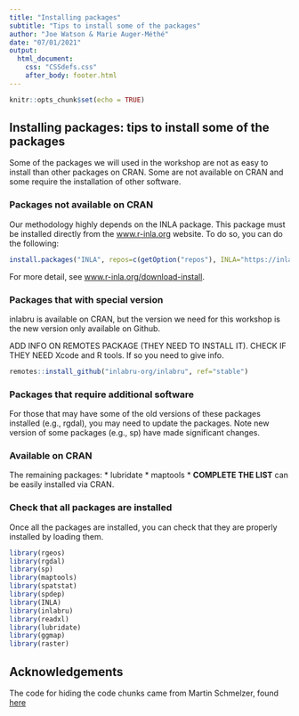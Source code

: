 ```yaml
---
title: "Installing packages"
subtitle: "Tips to install some of the packages"
author: "Joe Watson & Marie Auger-Méthé"
date: "07/01/2021"
output: 
  html_document:
    css: "CSSdefs.css"
    after_body: footer.html
---
```


<script src="js/hideOutput.js"></script>


```r
knitr::opts_chunk$set(echo = TRUE)
```

## Installing packages: tips to install some of the packages

Some of the packages we will used in the workshop are not as easy to install than other packages on CRAN. Some are not available on CRAN and some require the installation of other software.

### Packages not available on CRAN

Our methodology highly depends on the INLA package. This package must be installed directly from the [www.r-inla.org](https://www.r-inla.org) website. To do so, you can do the following:

```r
install.packages("INLA", repos=c(getOption("repos"), INLA="https://inla.r-inla-download.org/R/stable"), dep=TRUE)
```

For more detail, see [www.r-inla.org/download-install](https://www.r-inla.org/download-install).


### Packages that with special version

inlabru is available on CRAN, but the version we need for this workshop is the new version only available on Github.

ADD INFO ON REMOTES PACKAGE (THEY NEED TO INSTALL IT). CHECK IF THEY NEED Xcode and R tools. If so you need to give info.

```r
remotes::install_github("inlabru-org/inlabru", ref="stable")
```

### Packages that require additional software

For those that may have some of the old versions of these packages installed (e.g., rgdal), you may need to update the packages. Note new version of some packages (e.g., sp) have made significant changes.

### Available on CRAN

The remaining packages:
* lubridate
* maptools
* **COMPLETE THE LIST**
can be easily installed via CRAN. 

### Check that all packages are installed

Once all the packages are installed, you can check that they are properly installed by loading them.

```r
library(rgeos)
library(rgdal)
library(sp)
library(maptools)
library(spatstat)
library(spdep)
library(INLA)
library(inlabru)
library(readxl)
library(lubridate)
library(ggmap)
library(raster)
```


## Acknowledgements
The code for hiding the code chunks came from Martin Schmelzer, found [here](https://stackoverflow.com/questions/37755037/how-to-add-code-folding-to-output-chunks-in-rmarkdown-html-documents/37839683#37839683)
